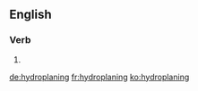 ==English==
{{wikipedia|dab=hydroplaning}}

===Verb===
{{head|en|present participle}}

# {{present participle of|hydroplane|lang=en|nocat=1}}

[[de:hydroplaning]]
[[fr:hydroplaning]]
[[ko:hydroplaning]]